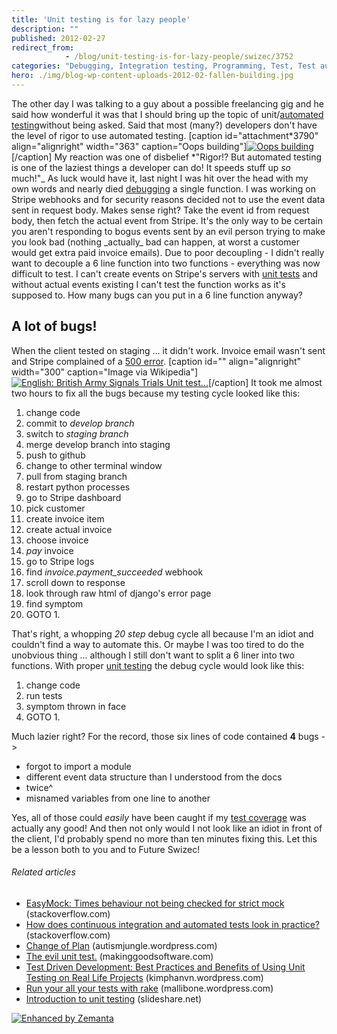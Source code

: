 ```yaml
---
title: 'Unit testing is for lazy people'
description: ""
published: 2012-02-27
redirect_from: 
            - /blog/unit-testing-is-for-lazy-people/swizec/3752
categories: "Debugging, Integration testing, Programming, Test, Test automation, TestUnit, Uncategorized"
hero: ./img/blog-wp-content-uploads-2012-02-fallen-building.jpg
---
```

The other day I was talking to a guy about a possible freelancing gig and he said how wonderful it was that I should bring up the topic of unit/[automated testing](http://en.wikipedia.org/wiki/Test_automation "Test automation")without being asked. Said that most (many?) developers don&#x27;t have the level of rigor to use automated testing. \[caption id=&quot;attachment*3790&quot; align=&quot;alignright&quot; width=&quot;363&quot; caption=&quot;Oops building&quot;][![Oops building](http://swizec.com/blog/wp-content/uploads/2012/02/fallen-building.jpg "Oops building")](./img/blog-wp-content-uploads-2012-02-fallen-building.jpg)\[/caption] My reaction was one of disbelief *&quot;Rigor!? But automated testing is one of the laziest things a developer can do! It speeds stuff up _so_ much!&quot;_ As luck would have it, last night I was hit over the head with my own words and nearly died [debugging](http://en.wikipedia.org/wiki/Debugging "Debugging") a single function. I was working on Stripe webhooks and for security reasons decided not to use the event data sent in request body. Makes sense right? Take the event id from request body, then fetch the actual event from Stripe. It&#x27;s the only way to be certain you aren&#x27;t responding to bogus events sent by an evil person trying to make you look bad (nothing \_actually_ bad can happen, at worst a customer would get extra paid invoice emails). Due to poor decoupling - I didn&#x27;t really want to decouple a 6 line function into two functions - everything was now difficult to test. I can&#x27;t create events on Stripe&#x27;s servers with [unit tests](http://en.wikipedia.org/wiki/Unit_testing "Unit testing") and without actual events existing I can&#x27;t test the function works as it&#x27;s supposed to. How many bugs can you put in a 6 line function anyway?

## A lot of bugs!

When the client tested on staging ... it didn&#x27;t work. Invoice email wasn&#x27;t sent and Stripe complained of a [500 error](http://en.wikipedia.org/wiki/List_of_HTTP_status_codes "List of HTTP status codes"). \[caption id=&quot;&quot; align=&quot;alignright&quot; width=&quot;300&quot; caption=&quot;Image via Wikipedia&quot;][![English: British Army Signals Trials Unit test...](./img/blog-wp-content-uploads-2012-02-300px-Army_Camp-sml.jpg "English: British Army Signals Trials Unit test...")](http://commons.wikipedia.org/wiki/File:Army_Camp-sml.JPG)\[/caption] It took me almost two hours to fix all the bugs because my testing cycle looked like this:

1. change code
2. commit to _develop branch_
3. switch to _staging branch_
4. merge develop branch into staging
5. push to github
6. change to other terminal window
7. pull from staging branch
8. restart python processes
9. go to Stripe dashboard
10. pick customer
11. create invoice item
12. create actual invoice
13. choose invoice
14. _pay_ invoice
15. go to Stripe logs
16. find _invoice.payment_succeeded_ webhook
17. scroll down to response
18. look through raw html of django&#x27;s error page
19. find symptom
20. GOTO 1.

That&#x27;s right, a whopping _20 step_ debug cycle all because I&#x27;m an idiot and couldn&#x27;t find a way to automate this. Or maybe I was too tired to do the unobvious thing ... although I still don&#x27;t want to split a 6 liner into two functions. With proper [unit testing](http://en.wikipedia.org/wiki/Unit_testing "Unit testing") the debug cycle would look like this:

1. change code
2. run tests
3. symptom thrown in face
4. GOTO 1.

Much lazier right? For the record, those six lines of code contained **4** bugs -&gt;

- forgot to import a module
- different event data structure than I understood from the docs
- twice^
- misnamed variables from one line to another

Yes, all of those could _easily_ have been caught if my [test coverage](http://en.wikipedia.org/wiki/Fault_coverage "Fault coverage") was actually any good! And then not only would I not look like an idiot in front of the client, I&#x27;d probably spend no more than ten minutes fixing this. Let this be a lesson both to you and to Future Swizec!

###### Related articles

- [EasyMock: Times behaviour not being checked for strict mock](http://stackoverflow.com/questions/9418892/easymock-times-behaviour-not-being-checked-for-strict-mock) (stackoverflow.com)
- [How does continuous integration and automated tests look in practice?](http://stackoverflow.com/questions/8719147/how-do-continuous-integration-and-automated-tests-look-in-practice) (stackoverflow.com)
- [Change of Plan](http://autismjungle.wordpress.com/2012/02/26/change-of-plan/) (autismjungle.wordpress.com)
- [The evil unit test.](http://www.makinggoodsoftware.com/2012/01/27/the-evil-unit-test/) (makinggoodsoftware.com)
- [Test Driven Development: Best Practices and Benefits of Using Unit Testing on Real Life Projects](http://kimphanvn.wordpress.com/2012/02/27/test-driven-development-best-practices-and-benefits-of-using-unit-testing-on-real-life-projects/) (kimphanvn.wordpress.com)
- [Run your all your tests with rake](http://mallibone.wordpress.com/2012/02/14/run-your-tests-with-a-single-command/) (mallibone.wordpress.com)
- [Introduction to unit testing](http://www.slideshare.net/gilzilberfeld/introduction-to-unit-testing-10983708) (slideshare.net)

[![Enhanced by Zemanta](http://img.zemanta.com/zemified_e.png?x-id=140931a7-b24e-4c17-95ae-a9e183cc803b)](http://www.zemanta.com/ "Enhanced by Zemanta")
